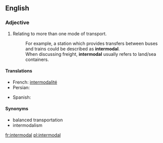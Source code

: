 ==English==
{{wikipedia}}

===Adjective===
{{en-adj}}

# Relating to more than one mode of transport.
#: For example, a station which provides transfers between buses and trains could be described as '''intermodal'''.
#: When discussing freight, '''intermodal''' usually refers to land/sea containers.

====Translations====
{{trans-top|Relating to more than one mode of transport}}
* French: [[intermodalité]] {{f}}
* Persian: {{t+|fa|ایستگاه‌های چندگانه|xs=Persian}}
{{trans-mid}}
* Spanish: {{t-|es|intermodal}}
{{trans-bottom}}

====Synonyms====
* balanced transportation
* intermodalism

[[fr:intermodal]]
[[pl:intermodal]]
